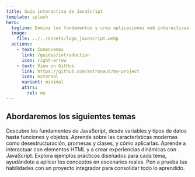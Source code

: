 ```yaml
---
title: Guía interactiva de JavaScript
template: splash
hero:
  tagline: Domina los fundamentos y crea aplicaciones web interactivas
  image:
    file: ../../assets/logo_javascript.webp
  actions:
    - text: Comencemos
      link: /guides/introduction
      icon: right-arrow
    - text: View on GitHub
      link: https://github.com/astronaut/my-project
      icon: external
      variant: minimal
      attrs:
        rel: me
---
```



## Abordaremos los siguientes temas

<CardGrid stagger>
  <Card title="Introducción a JavaScript" icon="seti:javascript">
    Descubre los fundamentos de JavaScript, desde variables y tipos de datos
    hasta funciones y objetos.
  </Card>
  <Card title="ES6 y más allá" icon="rocket">
    Aprende sobre las características modernas como desestructuración, promesas
    y clases, y cómo aplicarlas.
  </Card>
  <Card title="Manipulación del DOM" icon="seti:html">
    Aprende a interactuar con elementos HTML y a crear experiencias dinámicas
    con JavaScript.
  </Card>
  <Card title="Ejemplos prácticos en cada tema" icon="seti:json">
    Explora ejemplos prácticos diseñados para cada tema, ayudándote a aplicar
    los conceptos en escenarios reales.
  </Card>
  <Card title="Ejercicio final" icon="approve-check">
    Pon a prueba tus habilidades con un proyecto integrador para consolidar todo
    lo aprendido.
  </Card>
</CardGrid>
